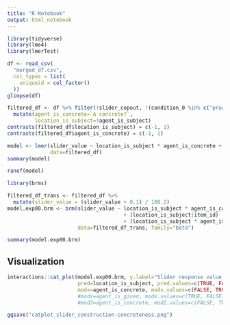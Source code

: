 ```yaml
---
title: "R Notebook"
output: html_notebook
---
```


```r
library(tidyverse)
library(lme4)
library(lmerTest)
```

```r
df <- read_csv(
  "merged_df.csv",
  col_types = list(
    uniqueid = col_factor()
  ))
glimpse(df)
```
```r
filtered_df <- df %>% filter(!slider_copout, !(condition_0 %in% c("practice", "filler"))) %>% 
  mutate(agent_is_concrete=`A concrete?`,
         location_is_subject=!agent_is_subject)
contrasts(filtered_df$location_is_subject) = c(-1, 1)
contrasts(filtered_df$agent_is_concrete) = c(-1, 1)
```


```r
model <- lmer(slider_value ~ location_is_subject * agent_is_concrete + (1|item_id) + (agent_is_subject * agent_is_concrete|uniqueid),
              data=filtered_df)
summary(model)
```
```r
ranef(model)
```
```r
library(brms)
```


```r
filtered_df_trans <- filtered_df %>% 
  mutate(slider_value = (slider_value + 0.1) / 100.2)
model.exp00.brm <- brm(slider_value ~ location_is_subject * agent_is_concrete
                                      + (location_is_subject|item_id)
                                      + (location_is_subject * agent_is_concrete|uniqueid),
                       data=filtered_df_trans, family="beta")
```
```r
summary(model.exp00.brm)
```

## Visualization

```r
interactions::cat_plot(model.exp00.brm, y.label="Slider response value (0–1)",
                       pred=location_is_subject, pred.values=c(TRUE, FALSE), pred.labels=c("L (The garden is swarming)", "A (Bees are swarming)"), x.label="Construction",
                       modx=agent_is_concrete, modx.values=c(FALSE, TRUE), modx.labels=c("Abstract agent", "Concrete agent"), legend.main="Concreteness")
                       #modx=agent_is_given, modx.values=c(TRUE, FALSE), modx.labels=c("Bees", "The garden"), legend.main="Given",
                       #mod2=agent_is_concrete, mod2.values=c(FALSE, TRUE), mod2.labels=c("Abstract agent", "Concrete agent"))

ggsave("catplot_slider_construction-concreteness.png")
```

